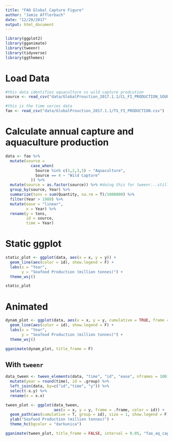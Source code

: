 ```yaml
---
title: "FAO Global Capture Figure"
author: "Jamie Afflerbach"
date: "12/20/2017"
output: html_document
---
```


```r
library(ggplot2)
library(gganimate)
library(tweenr)
library(tidyverse)
library(ggthemes)
```

# Load Data

```r

#this data identifies aquaculture vs wild capture prodcution
source <- read_csv("data/GlobalProuction_2017.1.1/CL_FI_PRODUCTION_SOURCE.csv")

#this is the time series data
fao <- read_csv("data/GlobalProuction_2017.1.1/TS_FI_PRODUCTION.csv")

```

# Calculate annual capture and aquaculture production

```r

data <- fao %>%
  mutate(source = 
           case_when(
             Source %in% c(1,2,3,5) ~ "Aquaculture",
             Source == 4 ~ "Wild Capture"
           )) %>%
  mutate(source = as.factor(source)) %>% #doing this for tweenr...still don't know why we need to
  group_by(source, Year) %>%
  summarize(tons = sum(Quantity, na.rm = T)/1000000) %>%
  filter(Year > 1989) %>%
  mutate(ease = "linear",
         x = Year) %>%
  rename(y = tons,
         id = source,
         time = Year)

```

# Static ggplot

```r

static_plot <- ggplot(data, aes(x = x, y = y)) +
  geom_line(aes(color = id), show.legend = F) +
  labs(x = "Year",
       y = "Seafood Production (million tonnes)") +
  theme_wsj()

static_plot
```

# Animated 

```r

dynam_plot <- ggplot(data, aes(x = x, y = y, cumulative = TRUE, frame = time)) +
  geom_line(aes(color = id), show.legend = F) +
  labs(x = "Year",
       y = "Seafood Production (million tonnes)") +
  theme_wsj()

gganimate(dynam_plot, title_frame = F)

```

## With `tweenr`

```r

data_tween <- tween_elements(data, "time", "id", "ease", nframes = 100) %>%
  mutate(year = round(time), id = .group) %>%
  left_join(data, by=c("id","time", "y")) %>%
  select(-x.y) %>%
  rename(x = x.x)

tween_plot <- ggplot(data_tween, 
                     aes(x = x, y = y, frame = .frame, color = id)) +
  geom_path(aes(cumulative = T, group = id), size = 1, show.legend = F) +
  ylab("Seafood Production (million tonnes)") +
  theme_hc(bgcolor = "darkunica")

gganimate(tween_plot, title_frame = FALSE, interval = 0.05, "fao_aq_capture_fig.gif")
```

